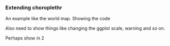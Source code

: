 <!--
%\VignetteEngine{knitr}
%\VignetteIndexEntry{d) Extending choroplethr}
-->

### Extending choroplethr

An example like the world map. Showing the code

Also need to show things like changing the ggplot scale, warning and so on.

Perhaps show in 2 
